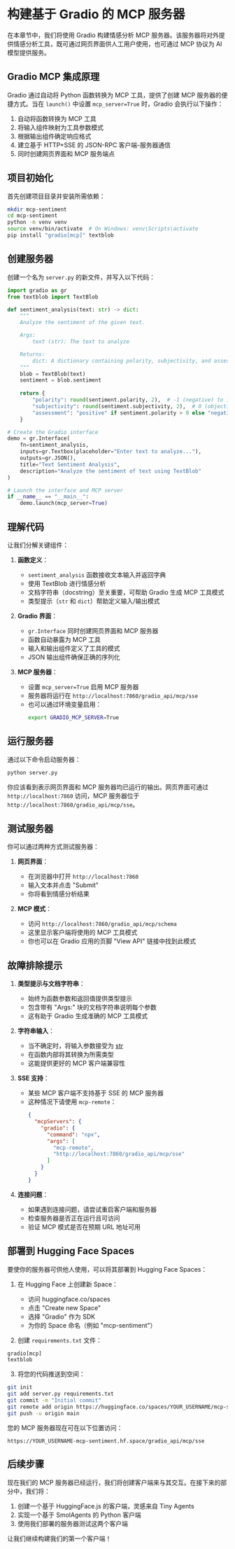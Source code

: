 # 构建基于 Gradio 的 MCP 服务器

在本章节中，我们将使用 Gradio 构建情感分析 MCP 服务器。该服务器将对外提供情感分析工具，既可通过网页界面供人工用户使用，也可通过 MCP 协议为 AI 模型提供服务。

## Gradio MCP 集成原理

Gradio 通过自动将 Python 函数转换为 MCP 工具，提供了创建 MCP 服务器的便捷方式。当在 `launch()` 中设置 `mcp_server=True` 时，Gradio 会执行以下操作：

1. 自动将函数转换为 MCP 工具
2. 将输入组件映射为工具参数模式
3. 根据输出组件确定响应格式
4. 建立基于 HTTP+SSE 的 JSON-RPC 客户端-服务器通信
5. 同时创建网页界面和 MCP 服务端点

## 项目初始化

首先创建项目目录并安装所需依赖：

```bash
mkdir mcp-sentiment
cd mcp-sentiment
python -m venv venv
source venv/bin/activate  # On Windows: venv\Scripts\activate
pip install "gradio[mcp]" textblob
```

## 创建服务器

创建一个名为 `server.py` 的新文件，并写入以下代码：

```python
import gradio as gr
from textblob import TextBlob

def sentiment_analysis(text: str) -> dict:
    """
    Analyze the sentiment of the given text.

    Args:
        text (str): The text to analyze

    Returns:
        dict: A dictionary containing polarity, subjectivity, and assessment
    """
    blob = TextBlob(text)
    sentiment = blob.sentiment
    
    return {
        "polarity": round(sentiment.polarity, 2),  # -1 (negative) to 1 (positive)
        "subjectivity": round(sentiment.subjectivity, 2),  # 0 (objective) to 1 (subjective)
        "assessment": "positive" if sentiment.polarity > 0 else "negative" if sentiment.polarity < 0 else "neutral"
    }

# Create the Gradio interface
demo = gr.Interface(
    fn=sentiment_analysis,
    inputs=gr.Textbox(placeholder="Enter text to analyze..."),
    outputs=gr.JSON(),
    title="Text Sentiment Analysis",
    description="Analyze the sentiment of text using TextBlob"
)

# Launch the interface and MCP server
if __name__ == "__main__":
    demo.launch(mcp_server=True)
```

## 理解代码

让我们分解关键组件：

1. **函数定义**：
   - `sentiment_analysis` 函数接收文本输入并返回字典
   - 使用 TextBlob 进行情感分析
   - 文档字符串（docstring）至关重要，可帮助 Gradio 生成 MCP 工具模式
   - 类型提示（`str` 和 `dict`）帮助定义输入/输出模式

2. **Gradio 界面**：
   - `gr.Interface` 同时创建网页界面和 MCP 服务器
   - 函数自动暴露为 MCP 工具
   - 输入和输出组件定义了工具的模式
   - JSON 输出组件确保正确的序列化

3. **MCP 服务器**：
   - 设置 `mcp_server=True` 启用 MCP 服务器
   - 服务器将运行在 `http://localhost:7860/gradio_api/mcp/sse`
   - 也可以通过环境变量启用：
     ```bash
     export GRADIO_MCP_SERVER=True
     ```

## 运行服务器

通过以下命令启动服务器：

```bash
python server.py
```

你应该看到表示网页界面和 MCP 服务器均已运行的输出。网页界面可通过 `http://localhost:7860` 访问，MCP 服务器位于 `http://localhost:7860/gradio_api/mcp/sse`。

## 测试服务器

你可以通过两种方式测试服务器：

1. **网页界面**：
   - 在浏览器中打开 `http://localhost:7860`
   - 输入文本并点击 "Submit"
   - 你将看到情感分析结果

2. **MCP 模式**：
   - 访问 `http://localhost:7860/gradio_api/mcp/schema`
   - 这里显示客户端将使用的 MCP 工具模式
   - 你也可以在 Gradio 应用的页脚 "View API" 链接中找到此模式

## 故障排除提示

1. **类型提示与文档字符串**：
   - 始终为函数参数和返回值提供类型提示
   - 包含带有 "Args:" 块的文档字符串说明每个参数
   - 这有助于 Gradio 生成准确的 MCP 工具模式

2. **字符串输入**：
   - 当不确定时，将输入参数接受为 [str](file://e:\githubProjects\nacos\naming\src\test\java\com\alibaba\nacos\naming\consistency\persistent\impl\NamingKvStorageTest.java#L45-L45)
   - 在函数内部将其转换为所需类型
   - 这能提供更好的 MCP 客户端兼容性

3. **SSE 支持**：
   - 某些 MCP 客户端不支持基于 SSE 的 MCP 服务器
   - 这种情况下请使用 `mcp-remote`：
     ```json
     {
       "mcpServers": {
         "gradio": {
           "command": "npx",
           "args": [
             "mcp-remote",
             "http://localhost:7860/gradio_api/mcp/sse"
           ]
         }
       }
     }
     ```

4. **连接问题**：
   - 如果遇到连接问题，请尝试重启客户端和服务器
   - 检查服务器是否正在运行且可访问
   - 验证 MCP 模式是否在预期 URL 地址可用

## 部署到 Hugging Face Spaces

要使你的服务器可供他人使用，可以将其部署到 Hugging Face Spaces：

1. 在 Hugging Face 上创建新 Space：
   - 访问 huggingface.co/spaces
   - 点击 "Create new Space"
   - 选择 "Gradio" 作为 SDK
   - 为你的 Space 命名（例如 "mcp-sentiment"）

2. 创建 `requirements.txt` 文件：
```txt
gradio[mcp]
textblob
```

3. 将您的代码推送到空间：
```bash
git init
git add server.py requirements.txt
git commit -m "Initial commit"
git remote add origin https://huggingface.co/spaces/YOUR_USERNAME/mcp-sentiment
git push -u origin main
```

您的 MCP 服务器现在可在以下位置访问：
```
https://YOUR_USERNAME-mcp-sentiment.hf.space/gradio_api/mcp/sse
```

## 后续步骤

现在我们的 MCP 服务器已经运行，我们将创建客户端来与其交互。在接下来的部分中，我们将：

1. 创建一个基于 HuggingFace.js 的客户端，灵感来自 Tiny Agents
2. 实现一个基于 SmolAgents 的 Python 客户端
3. 使用我们部署的服务器测试这两个客户端

让我们继续构建我们的第一个客户端！